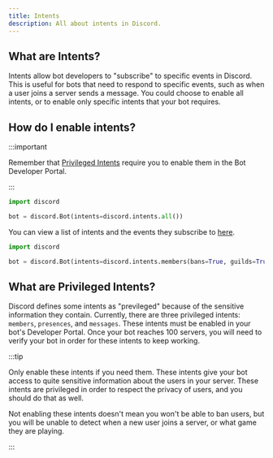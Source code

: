 ```yaml
---
title: Intents
description: All about intents in Discord.
---
```



## What are Intents?

Intents allow bot developers to "subscribe" to specific events in Discord. This is useful for bots that need to respond to specific events, such as when a user joins a server sends a message. You could choose to enable all intents, or to enable only specific intents that your bot requires.

## How do I enable intents?

:::important

Remember that [Privileged Intents](#what-are-privileged-intents) require you to enable them in the Bot Developer Portal.

:::

<Tabs>
  <TabItem value="enabling-all-intents" label="Enabling all intents" default>

```python
import discord

bot = discord.Bot(intents=discord.intents.all())
```

  </TabItem>
    
  <TabItem value="enabling-specific-intents" label="Enabling specific intents">

You can view a list of intents and the events they subscribe to [here](https://docs.pycord.dev/en/master/api.html#discord.Intents).

```python
import discord

bot = discord.Bot(intents=discord.intents.members(bans=True, guilds=True))
```

  </TabItem>
</Tabs>

## What are Privileged Intents?

Discord defines some intents as "previleged" because of the sensitive information they contain. Currently, there are three privileged intents: `members`, `presences`, and `messages`. These intents must be enabled in your bot's Developer Portal. Once your bot reaches 100 servers, you will need to verify your bot in order for these intents to keep working.

:::tip

Only enable these intents if you need them. These intents give your bot access to quite sensitive information about the users in your server. These intents are privileged in order to respect the privacy of users, and you should do that as well.

Not enabling these intents doesn't mean you won't be able to ban users, but you will be unable to detect when a new user joins a server, or what game they are playing.

:::
